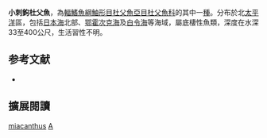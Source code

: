 {{Speciesbox
| name = 小刺鉤杜父魚
| image = Artediellus miacanthus.jpg
| image_width = 250px
| status = NE
| status_system = IUCN3.1
| genus = Artediellus
| species = miacanthus
| authority = Gilbert & Burke, 1912
| synonyms = 
}}
'''小刺鉤杜父魚'''，為[[輻鰭魚綱|輻鰭魚綱]][[鮋形目|鮋形目]][[杜父魚亞目|杜父魚亞目]][[杜父魚科|杜父魚科]]的其中一[[種|種]]。分布於北[[太平洋|太平洋]]區，包括[[日本海|日本海]]北部、[[鄂霍次克海|鄂霍次克海]]及[[白令海|白令海]]等海域，屬底棲性魚類，深度在水深33至400公尺，生活習性不明。

== 参考文献 ==
*{{FishBase_species|genus=Artediellus|species=miacanthus|year=2011|month=12}}

== 擴展閱讀 ==
{{refbegin}}
{{wikispecies-inline|Artediellus miacanthus|小刺鉤杜父魚}}
{{refend}}
{{Taxonbar|from=Q2650426}}

[[Category:鉤杜父魚屬|miacanthus]]
[[Category:1912年描述的魚類|A]]


{{鮋形目小作品}}